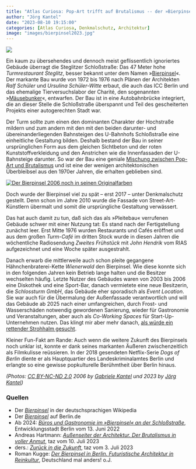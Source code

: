 ```yaml
---
title: "Atlas Curiosa: Pop-Art trifft auf Brutalismus -- der »Bierpinsel« in Berlin-Steglitz"
author: "Jörg Kantel"
date: "2023-08-10 19:15:00"
categories: [Atlas Curiosa, Denkmalschutz, Architektur]
image: "images/bierpinsel2023.jpg"
---
```


[![](images/bierpinsel2023-b.jpg)](https://www.flickr.com/photos/schockwellenreiter/53107072765/)

Ein kaum zu übersehendes und dennoch meist geflissentlich ignoriertes Gebäude überragt die Steglitzer Schloßstraße: Das 47 Meter hohe *Turmrestaurant Steglitz*, besser bekannt unter dem Namen »[Bierpinsel](https://de.wikipedia.org/wiki/Bierpinsel)«. Der markante Bau wurde von 1972 bis 1976 nach Plänen der Architekten *Ralf Schüler* und *Ursulina Schüler-Witte* erbaut, die auch das ICC Berlin und das ehemalige Tierversuchslabor der Charité, den sogenannten »[Mäusebunker](https://taz.de/Denkmalschutz/!5941666/)«, entwarfen. Der Bau ist in eine Autobahnbrücke integriert, die an dieser Stelle die Schloßstraße überspannt und Teil des gescheiterten Projekts einer autogerechten Stadt war.

Der Turm sollte zum einen den dominanten Charakter der Hochstraße mildern und zum andern mit den mit den beiden darunter- und übereinanderliegenden Bahnsteigen des U-Bahnhofs Schloßstraße eine einheitliche Gestaltung bilden. Deshalb bestand der Bau in seiner ursprünglichen Form aus dem gleichen Sichtbeton und der roten Kunststoffverkleidung und den Anstrichen wie die Innenfassaden der U-Bahnsteige darunter. So war der Bau eine geniale [Mischung zwischen Pop-Art und Brutalismus](https://taz.de/Aussenseiter-der-Architektur/!5943168/) und ist eine der wenigen architektonischen Überbleibsel aus den 1970er Jahren, die erhalten geblieben sind.

[![Der Bierpinsel 2006 noch in seinen Originalfarben](images/bierpinsel2006.jpg)](https://www.flickr.com/photos/schockwellenreiter/137599854/)

Doch wurde der Bierpinsel viel zu spät -- erst 2017 -- unter Denkmalschutz gestellt. Denn schon im Jahre 2010 wurde die Fassade von Street-Art-Künstlern übermalt und somit die ursprüngliche Gestaltung verwässert.

Das hat auch damit zu tun, daß sich das als »Pleitebau« verrufenen Gebäude schwer mit einer Nutzung tat: Es stand nach der Fertigstellung zunächst leer. Erst Mitte 1976 wurden Restaurants und Cafés eröffnet und aus dem großen *Turm-Café* im dritten Stock wurde in diesen Jahren die wöchentliche Radiosendung *Zweites Frühstück* mit *John Hendrik* vom RIAS aufgezeichnet und eine Woche später ausgestrahlt.

Danach erwarb die mittlerweile auch schon pleite gegangene Hähnchenbraterei-Kette *Wienerwald* den Bierpinsel. Wie diese konnte sich in den folgenden Jahren kein Betrieb lange halten und die Besitzer wechselten häufig. Letzte Nutzer des Gebäudes waren von 2003 bis 2006 eine Diskothek und eine Sport-Bar, danach vermietete eine neue Besitzerin, die *Schlossturm GmbH*, das Gebäude eher sporadisch als *Event Location*. Sie war auch für die Übermalung der Außenfassade verantwortlich und will das Gebäude ab 2025 nach einer umfangreichen, durch Frost- und Wasserschäden notwendig gewordenen Sanierung, wieder für Gastronomie und Veranstaltungen, aber auch als *Co-Working Spaces* für Start-Up-Unternehmen nutzen. Das klingt mir aber mehr danach, [als würde ein rettender Strohhalm gesucht](https://www.deutschlandmalanders.com/der-bierpinsel-in-berlin/).

Kleiner Fun-Fakt am Rande: Auch wenn die weitere Zukunft des Bierpinsels noch unklar ist, konnte er dank seines markanten Äußeren zwischenzeitlich als Filmkulisse reüssieren. In der 2018 gesendeten Netflix-Serie *Dogs of Berlin* diente er als Hauptquartier des Landeskriminalamtes Berlin und erlangte so eine gewisse popkulturelle Berühmtheit über Berlin hinaus.

*(Photos: [CC BY-NC-ND 2.0](http://creativecommons.org/licenses/by-nc-nd/2.0/) 2006 by [Gabriele Kantel](http://www.gabi-kantel.de/) und 2023 by [Jörg Kantel](http://cognitiones.kantel-chaos-team.de/cv.html))*

### Quellen

- Der *[Bierpinsel](https://de.wikipedia.org/wiki/Bierpinsel)* in der deutschsprachigen Wikipedia
- Der *[Bierpinsel](https://www.berlin.de/sehenswuerdigkeiten/5514897-3558930-bierpinsel.html)* auf Berlin.de
- Ab 2024: *[Büros und Gastronomie im »Bierpinsel« an der Schloßstraße](https://entwicklungsstadt.de/ab-2024-bueros-und-gastronomie-im-bierpinsel-an-der-schlossstrasse/)*, Entwicklungsstadt Berlin vom 13. Juni 2022
- Andreas Hartmann: *[Außenseiter der Architektur. Der Brutalismus in voller Anmut](https://taz.de/Aussenseiter-der-Architektur/!5943168/)*, taz vom 10. Juli 2023
- ders.: *[Zurück in die Zukunft](https://taz.de/Denkmalschutz/!5941666/)*, taz vom 3. Juli 2023
- Roman Kugge: *[Der Bierpinsel in Berlin. Futuristische Architektur in Reinkultur](https://www.deutschlandmalanders.com/der-bierpinsel-in-berlin/)*, Deutschland mal anders! o.J.